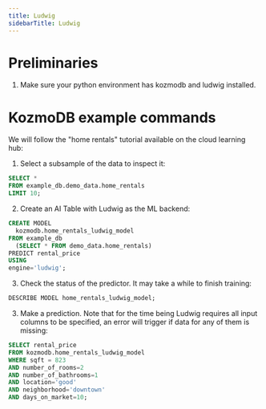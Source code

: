 ```yaml
---
title: Ludwig
sidebarTitle: Ludwig
---
```


# Preliminaries

1. Make sure your python environment has kozmodb and ludwig installed.

# KozmoDB example commands

We will follow the "home rentals" tutorial available on the cloud learning hub:

1. Select a subsample of the data to inspect it:

```sql
SELECT * 
FROM example_db.demo_data.home_rentals 
LIMIT 10;
```

2. Create an AI Table with Ludwig as the ML backend:
   
```sql
CREATE MODEL 
  kozmodb.home_rentals_ludwig_model
FROM example_db
  (SELECT * FROM demo_data.home_rentals)
PREDICT rental_price
USING
engine='ludwig';
```

3. Check the status of the predictor. It may take a while to finish training:

```sql
DESCRIBE MODEL home_rentals_ludwig_model;
```

3. Make a prediction. Note that for the time being Ludwig requires all input columns to be specified, an error will trigger if data for any of them is missing:
   
```sql 
SELECT rental_price
FROM kozmodb.home_rentals_ludwig_model
WHERE sqft = 823
AND number_of_rooms=2
AND number_of_bathrooms=1
AND location='good'
AND neighborhood='downtown'
AND days_on_market=10;
```